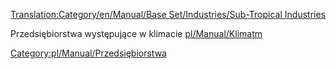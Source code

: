 [[Translation:Category/en/Manual/Base Set/Industries/Sub-Tropical Industries]]

Przedsiębiorstwa występujące w klimacie [[pl/Manual/Klimat]]m
[[Category:pl/Manual/Przedsiębiorstwa]]